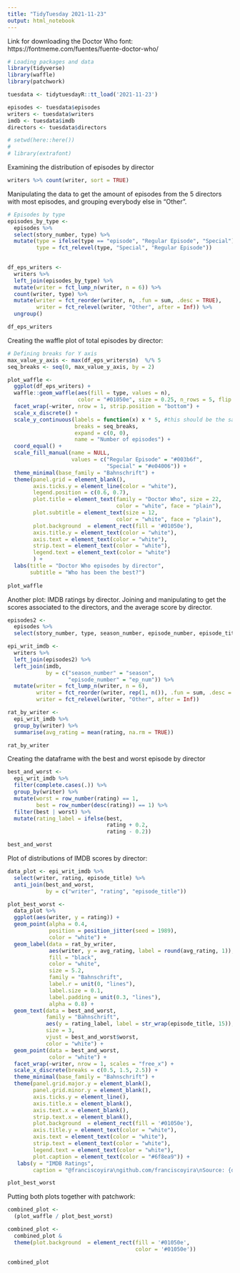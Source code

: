 ```yaml
---
title: "TidyTuesday 2021-11-23"
output: html_notebook
---
```


Link for downloading the Doctor Who font: https://fontmeme.com/fuentes/fuente-doctor-who/

```r
# Loading packages and data
library(tidyverse)
library(waffle)
library(patchwork)

tuesdata <- tidytuesdayR::tt_load('2021-11-23')

episodes <- tuesdata$episodes
writers <- tuesdata$writers
imdb <- tuesdata$imdb
directors <- tuesdata$directors

# setwd(here::here())
# 
# library(extrafont)

```

Examining the distribution of episodes by director

```r
writers %>% count(writer, sort = TRUE)
```

Manipulating the data to get the amount of episodes from the 5 directors with most episodes, and grouping everybody else in "Other".

```r
# Episodes by type
episodes_by_type <- 
  episodes %>% 
  select(story_number, type) %>% 
  mutate(type = ifelse(type == "episode", "Regular Episode", "Special"),
         type = fct_relevel(type, "Special", "Regular Episode"))

  
df_eps_writers <- 
  writers %>% 
  left_join(episodes_by_type) %>% 
  mutate(writer = fct_lump_n(writer, n = 6)) %>% 
  count(writer, type) %>% 
  mutate(writer = fct_reorder(writer, n, .fun = sum, .desc = TRUE),
         writer = fct_relevel(writer, "Other", after = Inf)) %>% 
  ungroup()

df_eps_writers
```

Creating the waffle plot of total episodes by director:
```r
# Defining breaks for Y axis
max_value_y_axis <- max(df_eps_writers$n)  %/% 5
seq_breaks <- seq(0, max_value_y_axis, by = 2)

plot_waffle <- 
  ggplot(df_eps_writers) +
  waffle::geom_waffle(aes(fill = type, values = n),
                      color = "#01050e", size = 0.25, n_rows = 5, flip = TRUE) +
  facet_wrap(~writer, nrow = 1, strip.position = "bottom") +
  scale_x_discrete() +
  scale_y_continuous(labels = function(x) x * 5, #this should be the same as n_rows
                     breaks = seq_breaks,
                     expand = c(0, 0),
                     name = "Number of episodes") +
  coord_equal() +
  scale_fill_manual(name = NULL,
                    values = c("Regular Episode" = "#003b6f",
                               "Special" = "#e04006")) +
  theme_minimal(base_family = "Bahnschrift") +
  theme(panel.grid = element_blank(),
        axis.ticks.y = element_line(color = "white"),
        legend.position = c(0.6, 0.7),
        plot.title = element_text(family = "Doctor Who", size = 22,
                                  color = "white", face = "plain"),
        plot.subtitle = element_text(size = 12,
                                  color = "white", face = "plain"),
        plot.background  = element_rect(fill = '#01050e'),
        axis.title.y = element_text(color = "white"),
        axis.text = element_text(color = "white"),
        strip.text = element_text(color = "white"),
        legend.text = element_text(color = "white")
        ) +
  labs(title = "Doctor Who episodes by director",
       subtitle = "Who has been the best?")
  
plot_waffle
```

Another plot: IMDB ratings by director.
Joining and manipulating to get the scores associated to the directors, and the average score by director.
```r
episodes2 <- 
  episodes %>% 
  select(story_number, type, season_number, episode_number, episode_title)

epi_writ_imdb <- 
  writers %>% 
  left_join(episodes2) %>% 
  left_join(imdb,
            by = c("season_number" = "season",
                   "episode_number" = "ep_num")) %>% 
  mutate(writer = fct_lump_n(writer, n = 6),
         writer = fct_reorder(writer, rep(1, n()), .fun = sum, .desc = TRUE),
         writer = fct_relevel(writer, "Other", after = Inf))

rat_by_writer <- 
  epi_writ_imdb %>% 
  group_by(writer) %>% 
  summarise(avg_rating = mean(rating, na.rm = TRUE))

rat_by_writer
```

Creating the dataframe with the best and worst episode by director
```r
best_and_worst <- 
  epi_writ_imdb %>% 
  filter(complete.cases(.)) %>% 
  group_by(writer) %>% 
  mutate(worst = row_number(rating) == 1,
         best = row_number(desc(rating)) == 1) %>% 
  filter(best | worst) %>% 
  mutate(rating_label = ifelse(best,
                               rating + 0.2,
                               rating - 0.2))

best_and_worst
```

Plot of distributions of IMDB scores by director:
```r
data_plot <- epi_writ_imdb %>% 
  select(writer, rating, episode_title) %>% 
  anti_join(best_and_worst,
            by = c("writer", "rating", "episode_title"))

plot_best_worst <- 
  data_plot %>% 
  ggplot(aes(writer, y = rating)) +
  geom_point(alpha = 0.4,
             position = position_jitter(seed = 1989),
             color = "white") +
  geom_label(data = rat_by_writer,
             aes(writer, y = avg_rating, label = round(avg_rating, 1)),
             fill = "black",
             color = "white",
             size = 5.2,
             family = "Bahnschrift",
             label.r = unit(0, "lines"),
             label.size = 0.1,
             label.padding = unit(0.3, "lines"),
             alpha = 0.8) +
  geom_text(data = best_and_worst,
            family = "Bahnschrift",
            aes(y = rating_label, label = str_wrap(episode_title, 15)),
            size = 3,
            vjust = best_and_worst$worst,
            color = "white") +
  geom_point(data = best_and_worst,
             color = "white") +
  facet_wrap(~writer, nrow = 1, scales = "free_x") +
  scale_x_discrete(breaks = c(0.5, 1.5, 2.5)) +
  theme_minimal(base_family = "Bahnschrift") +
  theme(panel.grid.major.y = element_blank(),
        panel.grid.minor.y = element_blank(),
        axis.ticks.y = element_line(),
        axis.title.x = element_blank(),
        axis.text.x = element_blank(),
        strip.text.x = element_blank(),
        plot.background  = element_rect(fill = '#01050e'),
        axis.title.y = element_text(color = "white"),
        axis.text = element_text(color = "white"),
        strip.text = element_text(color = "white"),
        legend.text = element_text(color = "white"),
        plot.caption = element_text(color = "#6f8ea9")) +
   labs(y = "IMDB Ratings",
        caption = "@franciscoyira\ngithub.com/franciscoyira\nSource: {datardis} R package")

plot_best_worst
```

Putting both plots together with patchwork:
```r
combined_plot <- 
  (plot_waffle / plot_best_worst)

combined_plot <- 
  combined_plot &
  theme(plot.background  = element_rect(fill = '#01050e',
                                        color = '#01050e'))
```

```r
combined_plot
```


